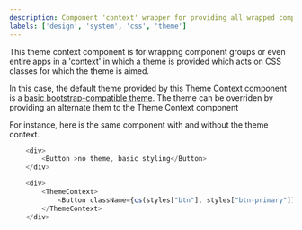 ```yaml
---
description: Component 'context' wrapper for providing all wrapped components with a styling theme
labels: ['design', 'system', 'css', 'theme']
---
```



This theme context component is for wrapping component groups or even entire apps in a 'context' in which a theme is provided which acts on CSS classes for which the theme is aimed.

In this case, the default theme provided by this Theme Context component is a [basic bootstrap-compatible theme](https://bit.dev/teambit/use-case-examples/theme/base-theme).
The theme can be overriden by providing an alternate them to the Theme Context component

For instance, here is the same component with and without the theme context.

```js live
    <div>
        <Button >no theme, basic styling</Button>
    </div>

```

```js live
    <div>
        <ThemeContext>
            <Button className={cs(styles["btn"], styles["btn-primary"])}>using theme defined by ThemeContext</Button>
        </ThemeContext>
    </div>

```